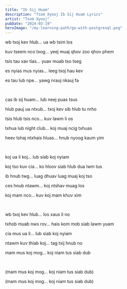 ```yaml
---
title: "Ib Sij Huam"
description: "Tsom Xyooj Ib Sij Huam Lyrics"
artist: "Tsom Xyooj"
pubDate: "2024-03-19"
heroImage: "/my-learning-path/go-with-postgresql.png"
---
```


wb txoj kev hlub... ua wb tsim los

kuv tseem nco txog... yeej muaj qhov zoo qhov phem

tsis tau xav tias... yuav muab tso tseg

es nyias mus nyias... leeg txoj hau kev

es tau lub npe... yawg nrauj nkauj fa

<br />

cas ib sij huam... lub neej puas tsus

hlub pauj ua ntxub... txoj kev sib hlub tu nrho

tsis hlub tsis nco... kuv lawm li os

txhua lub night club... koj muaj ncig txhuas

heev tshaj ntxhais hluas... hnub nyoog kaum yim

<br />

koj ua li koj... lub siab koj nyiam

koj tso kuv cia... ko hloov siab hlub dua lwm tus

ib hnub twg... luag dhuav luag muaj koj tso

ces hnub ntawm... koj ntshav muag los

koj mam nco... kuv koj mam khuv xim

<br />

wb txoj kev hlub... los xaus li no

txhob muab nws rov... hais kom mob siab lawm yuam

cia mus ua li... lub siab koj nyiam

ntawm kuv thiab koj... tag txij hnub no

mam mus koj mog... koj niam tus siab dub

<br />

(mam mus koj mog... koj niam tus siab dub)

(mam mus koj mog... koj niam tus siab dub)
